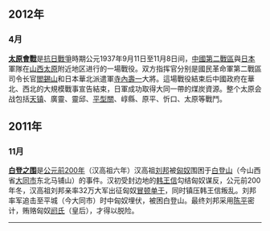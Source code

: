 == 2012年 ==
=== 4月 ===
'''[[太原會戰|太原會戰]]'''是[[抗日戰爭|抗日戰爭]]時期公元1937年9月11日至11月8日间，[[中國|中國]][[第二戰區|第二戰區]]與[[日本|日本]]軍隊在[[山西|山西]][[太原|太原]]附近地区进行的一場戰役。双方指挥官分别是國民革命軍第二戰區司令长官[[閻錫山|閻錫山]]和日本華北派遣軍[[寺內壽一|寺內壽一]]大將。這場戰役結束后中國政府在華北、西北的大規模戰事宣告結束，日軍成功取得大同一帶的煤炭資源。整个太原会战包括[[天镇战斗|天镇]]、廣靈、靈邱、[[平型關战斗|平型關]]、崞縣、原平、忻口、太原等戰鬥。

==2011年==
=== 11月 ===
'''[[白登之围|白登之围]]'''是[[前200年|公元前200年]]（汉高祖六年）汉高祖[[刘邦|刘邦]]被[[匈奴|匈奴]]围困于[[白登山|白登山]]（今山西省[[大同市|大同市]]东北马铺山）的事件。汉初受封边地的[[韩王信|韩王信]]勾结匈奴谋反，公元前200年冬，汉高祖刘邦亲率32万大军出征匈奴[[冒顿单于|冒顿单于]]，同时镇压韩王信叛乱。刘邦率军追击至平城（今大同市）时中匈奴埋伏，被困白登山。最终刘邦采用[[陈平|陈平]]密计，贿赂匈奴[[阏氏|阏氏]]（皇后），才得以脱险。

----